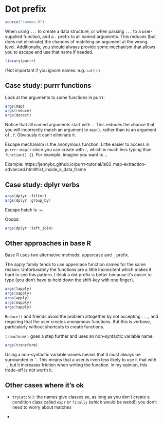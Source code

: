 # Dot prefix {#dots-prefix}

```r
source("common.R")
```

When using `...` to create a data structure, or when passing `...` to a user-supplied function, add a `.` prefix to all named arguments. This reduces (but does not eliminate) the chances of matching an argument at the wrong level. Additionally, you should always provide some mechanism that allows you to escape and use that name if needed.

```r
library(purrr)
```

(Not important if you ignore names: e.g. `cat()`.)

## Case study: purrr functions

Look at the arguments to some functions in purrr:

```r
args(map)
args(reduce)
args(detect)
```

Notice that all named arguments start with `.`. This reduces the chance that you will incorrectly match an argument to `map()`, rather than to an argument of `.f`. Obviously it can't eliminate it.

Escape mechanism is the anonymous function. Little easier to access in `purrr::map()` since you can create with `~`, which is much less typing than `function() {}`. For example, imagine you want to...

Example: https://jennybc.github.io/purrr-tutorial/ls02_map-extraction-advanced.html#list_inside_a_data_frame

## Case study: dplyr verbs

```r
args(dplyr::filter)
args(dplyr::group_by)
```

Escape hatch is `:=`.

Ooops:

```r
args(dplyr::left_join)
```

## Other approaches in base R

Base R uses two alternative methods: uppercase and `_` prefix.

The apply family tends to use uppercase function names for the same reason. Unfortunately the functions are a little inconsitent which makes it hard to see this pattern. I think a dot prefix is better because it's easier to type (you don't have to hold down the shift-key with one finger).

```r
args(lapply)
args(sapply)
args(apply)
args(mapply)
args(tapply)
```

`Reduce()` and friends avoid the problem altogether by not accepting `...`, and requiring that the user creates anonymous functions. But this is verbose, particularly without shortcuts to create functions.

`transform()` goes a step further and uses an non-syntactic variable name.

```r
args(transform)
```

Using a non-syntactic variable names means that it must always be surrounded in `` ` ``.  This means that a user is even less likely to use it that with `.`, but it increases friction when writing the function. In my opinion, this trade-off is not worth it.

## Other cases where it's ok

*  `tryCatch()`: the names give classes so, as long as you don't create a 
    condition class called `expr` or `finally` (which would be weird!) you
    don't need to worry about matches

*   